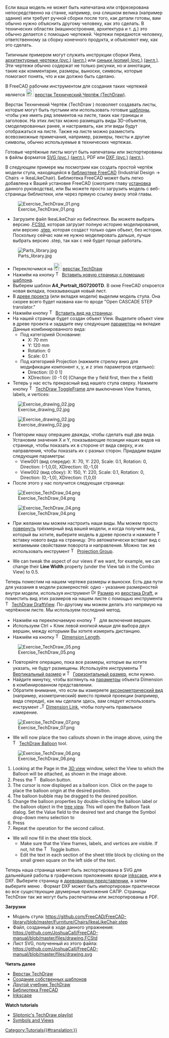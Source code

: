 <languages/>

{{Docnav
|[[Manual:Preparing models for 3D printing/ru|Подготовка для 3D печати]]
|[[Manual:BIM modeling/ru|Моделирование BIM]]
|[[Manual:Introduction/ru|Руководство: Начало]]
|IconC=Crystal Clear manual.png
}}

{{Manual:TOC}}

Если ваша модель не может быть напечатана или отфрезерована непосредственно на станке, например, она слишком велика (например здание) или требует ручной сборки после того, как детали готовы, вам обычно нужно объяснить другому человеку, как это сделать. В технических областях (машиностроение, архитектура и т. д.) это обычно делается с помощью чертежей. Чертежи передаются человеку, ответственному за сборку конечного продукта, и объясняют ему, как это сделать.

Типичным примером могут служить инструкции сборки Икеа, [https://ru.wikipedia.org/wiki/Архитектурная_графика архитектурные чертежи (рус.)] [https://en.wikipedia.org/wiki/Architectural_drawing (англ.)] или [https://ru.wikipedia.org/wiki/Синька_(копия_чертежа) синьки (копии) (рус.)] [https://en.wikipedia.org/wiki/Blueprint (англ.)]. Эти чертежи обычно содержат не только рисунки, но и аннотации, такие как комментарии, размеры, выноски, символы, которые помогают понять, что и как должно быть сделано.

В FreeCAD рабочим инструментом для создания таких чертежей является [[Image:Workbench_TechDraw.svg|24px]] [[TechDraw_Workbench/ru|верстак Технический Чертёж (TechDraw)]]. 

Верстак Техничекий Чертёж (TechDraw ) позволяет создавать листы, которые могут быть пустыми или использовать готовые [[TechDraw_Templates/ru|шаблоны]], чтобы уже иметь ряд элементов на листе, таких как границы и заголовок. На этих листах можно размещать виды 3D-объектов, смоделированных ранее, и настраивать, как эти виды будут отображаться на листе. Также на листе можно разместить всевозможные примечания, например, размеры, тексты и другие символы, обычно используемые в технических чертежах.

Готовые чертёжные листы могут быть напечатаны или экспортированы в файлы форматов [https://ru.wikipedia.org/wiki/SVG SVG (рус.)] [https://en.wikipedia.org/wiki/Scalable_Vector_Graphics (англ.)], PDF или [https://ru.wikipedia.org/wiki/DXF DXF (рус.)] [https://en.wikipedia.org/wiki/AutoCAD_DXF (англ.)].

В следующем примере мы посмотрим как создать простой чертёж модели стула, находящейся в [https://github.com/FreeCAD/FreeCAD-library библиотеке FreeCAD] (Industrial Design → Chairs → IkeaLikeChair). Библиотека FreeCAD может быть легко добавлена к Вашей установке FreeCAD (смотрите главу [[Manual:Installing/ru|установка]] данного руководства), или Вы можете просто загрузить модель с веб-страницы библиотеки, или через прямую ссылку внизу этой главы.

[[Image:Exercise_TechDraw_01.png]]

* Загрузите файл IkeaLikeChair из библиотеки. Вы можете выбрать версию .[[File_Format_FCStd/ru|FCStd]], которая загрузит полную историю моделирования, или версию .[[STEP/ru|step]], которая создаст только один объект, без истории. Поскольку сейчас нам не нужно моделировать дальше, лучше выбрать версию .step, так как с ней будет проще работать.

[[Image:Parts_library.jpg]]

<div class="mw-translate-fuzzy">
* Переключимся на [[Image:Workbench_TechDraw.svg|24px]] [[TechDraw_Workbench/ru|верстак TechDraw]]
* Нажмём на кнопку [[Image:TechDraw_PageTemplate.svg|16px]] [[TechDraw_PageTemplate/ru|Вставить новую страницу с помощью шаблона]].
* Выберем шаблон '''A4_Portrait_ISO7200TD'''. В окне FreeCAD откроется новая вкладка, показывающая новый лист. 
* В [[tree view/ru|древе проекта]] (или вкладке модели) выделим модель стула. Она скорее всего будет названа как-то вроде "Open CASCADE STEP translator."
* Нажмём кнопку [[Image:TechDraw_View.svg|16px]] [[TechDraw_View/ru|Вставить вид на страницу]].
* На нашей странице будет создан объект View. Выделите объект view в древе проекта и зададите ему следующие [[TechDraw_View#Properties/ru|параметры]] на вкладке Данные комбинированного вида:
**Под категорией Основание:
*** X: 70 mm
*** Y: 120 mm
*** Rotation: 0
*** Scale: 0.1
**Под категорией Projection (нажмите стрелку вниз для модификации компонент x, y, и z этих параметров отдельно):
*** Direction: [0 0 1]
*** XDirection: [0 -1 0] (Change the y field first, then the x field)
* Теперь у нас есть прекрасный вид нашего стула сверху. Нажмите кнопку [[Image:TechDraw_ToggleFrame.svg|16px]] [[TechDraw_ToggleFrame/ru|TechDraw ToggleFrame]] для выключения View frames, labels, и vertices:
 
[[Image:Exercise_drawing_02.jpg]]
</div>

[[Image:Exercise_drawing_02.jpg]]

<div class="mw-translate-fuzzy">
* Повторим нашу операцию дважды, чтобы сделать ещё два вида. Установим значения X и Y, показывающие позиции наших видов на странице, чтобы показать их в стороне от вида сверху, и их направления, чтобы показать их с разных сторон. Придадим видам следующие параметры:
** View001 (вид спереди): X: 70, Y: 220, Scale: 0.1, Rotation: 0, Direction: (-1,0,0), XDirection: (0,-1,0)
** View002 (вид сбоку): X: 150, Y: 220, Scale: 0.1, Rotation: 0, Direction: (0,-1,0), XDirection: (1,0,0)
* После этого у нас получится следующая страница:
 
[[Image:Exercise_TechDraw_04.png]]
</div>

[[Image:Exercise_TechDraw_04.png]]

<div class="mw-translate-fuzzy">
* При желании мы можем настроить наши виды. Мы можем просто [[Manual:Navigating in the 3D view/ru|повернуть]] трёхмерный вид вашей модели, и когда получите вид, который вы хотите, выберите модель в древе проекта и нажмите [[Image:TechDraw_View.svg|16px]] вставку нового вида на страницу. Это автоматически вставит вид с желаемыми свойствами поворота и направления. Можно так же использовать инструмент [[Image:TechDraw_ProjectionGroup.svg|16px]] [[TechDraw_ProjectionGroup/ru|Projection Group]].
</div>

* We can tweak the aspect of our views if we want, for example, we can change their '''Line Width''' property (under the View tab in the Combo View) to 0.5.

<div class="mw-translate-fuzzy">
Теперь поместим на нашем чертеже размеры и выноски. Есть два пути для указания в модели размерностей: одно - указание размерностей внутри модели, используя инструмент [[Image:Draft_Dimension.svg|16px]] [[Draft_Dimension/ru|Размер]] из [[Draft_Workbench/ru|верстака Draft]], и поместить вид этих размеров на нашем листе с помощью инструмента [[Image:TechDraw_DraftView.svg|16px]] [[TechDraw_DraftView|TechDraw DraftView]]. По-другому мы можем делать это напрямую на чертёжном листе. Мы используем последний метод.
</div>

<div class="mw-translate-fuzzy">
* Нажмём на переключаемую кнопку [[Image:TechDraw_ToggleFrame.svg|16px]] для включения вершин.
* Используем Ctrl + Клик левой кнопкой мыши для выбора двух вершин, между которыми Вы хотите измерить дистанцию.
* Нажмём на кнопку [[Image:TechDraw_LengthDimension.svg|16px]] [[TechDraw_LengthDimension/ru|Dimension Length]].
</div>

[[Image:Exercise_TechDraw_05.png]]

<div class="mw-translate-fuzzy">
* Повторяйте операцию, пока все размеры, которые вы хотите указать, не будут размещены. Используйте инструменты [[Image:TechDraw_VerticalDimension.svg|16px]] [[TechDraw_VerticalDimension/ru|Вертикальный размер]] и [[Image:TechDraw_HorizontalDimension.svg|16px]] [[TechDraw_HorizontalDimension/ru|Горизонтальный размер]], если нужно. 
* Найдите минутку, чтобы взглянуть на [[TechDraw_LengthDimension/ru#Properties|параметры]] объекта Dimension в комбинированном представлении. 
* Обратите внимание, что если вы измеряете [https://en.wikipedia.org/wiki/Axonometric_projection аксонометрический вид] (например, изометрический) вместо прямой проекции (например, вида спереди), как мы сделали здесь, вам следует использовать инструмент [[Image: TechDraw_LinkDimension.svg|16px]] [[TechDraw_LinkDimension/ru|Dimension Link]], чтобы получить правильное измерение.
</div>

[[Image:Exercise_TechDraw_07.png]]

* We will now place the two callouts shown in the image above, using the [[Image:TechDraw_Balloon.svg|16px]] [[TechDraw_Balloon|TechDraw Balloon]] tool.

[[Image:Exercise_TechDraw_06.png]]

# Looking at the Page in the [[3D_view|3D view]] window, select the View to which the Balloon will be attached, as shown in the image above.
# Press the [[Image:TechDraw Balloon.svg|16px]] Balloon button.
# The cursor is now displayed as a balloon icon.  Click on the page to place the balloon origin at the desired position.
# The balloon bubble may be dragged to the desired position. 
# Change the balloon properties by double-clicking the balloon label or the balloon object in the [[Tree_view|tree view]]. This will open the Balloon Task dialog. Set the Value field to the desired text and change the Symbol drop-down menu selection to {{MenuCommand|None}} 
# Press {{Button|OK}}
# Repeat the operation for the second callout.
* We will now fill in the sheet title block.
** Make sure that the View frames, labels, and vertices are visible. If not, hit the [[Image:TechDraw_ToggleFrame.svg|16px]] Toggle button.
** Edit the text in each section of the sheet title block by clicking on the small green square on the left side of the text.

<div class="mw-translate-fuzzy">
Теперь наша страница может быть экспортирована в SVG для дальнейшей работы в графических приложениях вроде [http://www.inkscape.org inkscape], или в DXF.
Выберите страницу в [[tree view/ru|древовидном представлении]], а затем выберите меню {{MenuCommand|Файл → Экспортировать}}.
Формат DXF может быть импортирован практически во все существующие двумерные приложения САПР. Страницы TechDraw так же могут быть распечатаны или экспортированы в PDF.
</div>

'''Загрузки'''

<div class="mw-translate-fuzzy">
* Модель стула: https://github.com/FreeCAD/FreeCAD-library/blob/master/Furniture/Chairs/IkeaLikeChair.step
* Файл, созданный в ходе данного упражнения: https://github.com/JoshuaCall/FreeCAD-manual/blob/master/files/drawing.FCStd
* Лист SVG, полученный из этого файла: https://github.com/JoshuaCall/FreeCAD-manual/blob/master/files/drawing.svg
</div>

'''Читать далее'''

* [[TechDraw_Workbench/ru|Верстак TechDraw]]
* [[TechDraw TemplateHowTo/ru|Создание собственных шаблонов]]
* [[Basic TechDraw Tutorial/ru|Другой учебник TechDraw]]
* [https://github.com/FreeCAD/FreeCAD-library Библиотека FreeCAD]
* [http://www.inkscape.org Inkscape]

'''Watch tutorials'''
* [https://www.youtube.com/watch?v=7LbOmSGW9F0&list=PLEuOia-QxyFKQnmM1U9yVo7eNrK_Mcln8 Sliptonic's TechDraw playlist]
* [https://www.youtube.com/watch?v=cggBR1Ghq7k Symbols and Views]


{{Docnav/ru
|[[Manual:Preparing models for 3D printing/ru|Preparing models for 3D printing]]
|[[Manual:BIM modeling/ru|BIM modeling]]
|[[Manual:Introduction/ru|Manual start]]
|IconC=Crystal Clear manual.png
}}

[[Category:Tutorials{{#translation:}}]]